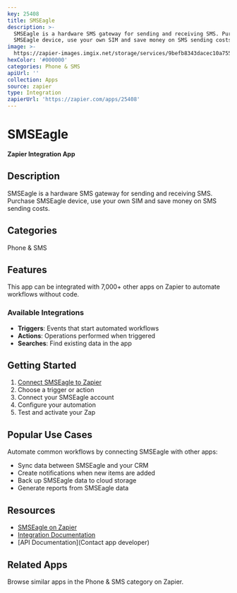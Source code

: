 ```yaml
---
key: 25408
title: SMSEagle
description: >-
  SMSEagle is a hardware SMS gateway for sending and receiving SMS. Purchase
  SMSEagle device, use your own SIM and save money on SMS sending costs.
image: >-
  https://zapier-images.imgix.net/storage/services/9befb8343dacec10a75591b07dc430b0.png?auto=format%2Ccompress&ixlib=python-3.0.0&q=50
hexColor: '#000000'
categories: Phone & SMS
apiUrl: ''
collection: Apps
source: zapier
type: Integration
zapierUrl: 'https://zapier.com/apps/25408'
---
```

# SMSEagle

**Zapier Integration App**

## Description

SMSEagle is a hardware SMS gateway for sending and receiving SMS. Purchase SMSEagle device, use your own SIM and save money on SMS sending costs.

## Categories

Phone & SMS

## Features

This app can be integrated with 7,000+ other apps on Zapier to automate workflows without code.

### Available Integrations

- **Triggers**: Events that start automated workflows
- **Actions**: Operations performed when triggered
- **Searches**: Find existing data in the app

## Getting Started

1. [Connect SMSEagle to Zapier](https://zapier.com/apps/25408)
2. Choose a trigger or action
3. Connect your SMSEagle account
4. Configure your automation
5. Test and activate your Zap

## Popular Use Cases

Automate common workflows by connecting SMSEagle with other apps:

- Sync data between SMSEagle and your CRM
- Create notifications when new items are added
- Back up SMSEagle data to cloud storage
- Generate reports from SMSEagle data

## Resources

- [SMSEagle on Zapier](https://zapier.com/apps/25408)
- [Integration Documentation](https://zapier.com/apps/25408/integrations)
- [API Documentation](Contact app developer)

## Related Apps

Browse similar apps in the Phone & SMS category on Zapier.
